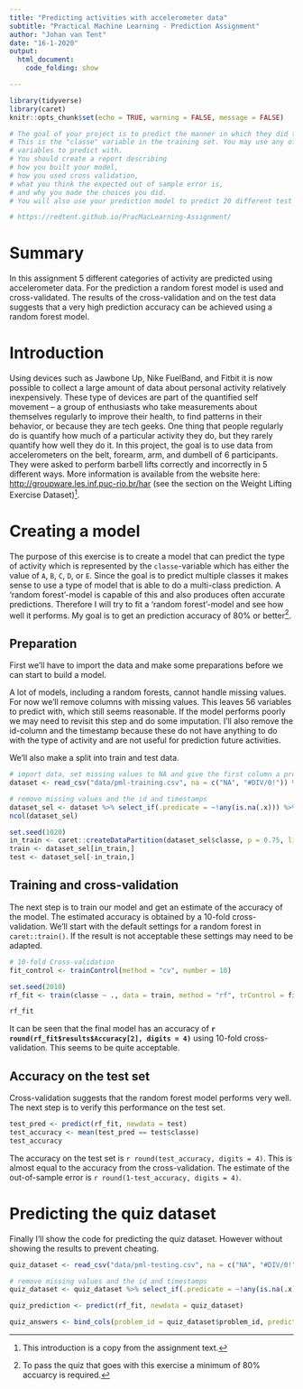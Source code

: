```yaml
---
title: "Predicting activities with accelerometer data"
subtitle: "Practical Machine Learning - Prediction Assignment"
author: "Johan van Tent"
date: "16-1-2020"
output: 
  html_document:
    code_folding: show

---
```


```r
library(tidyverse)
library(caret)
knitr::opts_chunk$set(echo = TRUE, warning = FALSE, message = FALSE)

# The goal of your project is to predict the manner in which they did the exercise. 
# This is the "classe" variable in the training set. You may use any of the other 
# variables to predict with. 
# You should create a report describing 
# how you built your model, 
# how you used cross validation, 
# what you think the expected out of sample error is, 
# and why you made the choices you did. 
# You will also use your prediction model to predict 20 different test cases.

# https://redtent.github.io/PracMacLearning-Assignment/
```

# Summary

In this assignment 5 different categories of activity are predicted using accelerometer data. For the prediction a random forest model is used and cross-validated. The results of the cross-validation and on the test data suggests that a very high prediction accuracy can be achieved using a random forest model.

# Introduction

Using devices such as Jawbone Up, Nike FuelBand, and Fitbit it is now possible to collect a large amount of data about personal activity relatively inexpensively. These type of devices are part of the quantified self movement – a group of enthusiasts who take measurements about themselves regularly to improve their health, to find patterns in their behavior, or because they are tech geeks. One thing that people regularly do is quantify how much of a particular activity they do, but they rarely quantify how well they do it. In this project, the goal is to use data from accelerometers on the belt, forearm, arm, and dumbell of 6 participants. They were asked to perform barbell lifts correctly and incorrectly in 5 different ways. More information is available from the website here: <http://groupware.les.inf.puc-rio.br/har> (see the section on the Weight Lifting Exercise Dataset)[^note]. 

[^note]: This introduction is a copy from the assignment text.

# Creating a model

The purpose of this exercise is to create a model that can predict the type of activity which is represented by the `classe`-variable which has either the value of `A`, `B`, `C`, `D`, or `E`. Since the goal is to predict multiple classes it makes sense to use a type of model that is able to do a multi-class prediction. A 'random forest'-model is capable of this and also produces often accurate predictions. Therefore I will try to fit a 'random forest'-model and see how well it performs. My goal is to get an prediction accuracy of 80% or better[^1].

[^1]: To pass the quiz that goes with this exercise a minimum of 80% accuarcy is required.

## Preparation

First we'll have to import the data and make some preparations before we can start to build a model. 

A lot of models, including a random forests, cannot handle missing values. For now we'll remove columns with missing values. This leaves 56 variables to predict with, which still seems reasonable. If the model performs poorly we may need to revisit this step and do some imputation. I'll also remove the id-column and the timestamp because these do not have anything to do with the type of activity and are not useful for prediction future activities.

We'll also make a split into train and test data.

```r
# import data, set missing values to NA and give the first column a proper name
dataset <- read_csv("data/pml-training.csv", na = c("NA", "#DIV/0!")) %>% rename(id = X1)

# remove missing values and the id and timestamps
dataset_sel <- dataset %>% select_if(.predicate = ~!any(is.na(.x))) %>% select(-contains("timestamp"), -id)
ncol(dataset_sel)

set.seed(1020)
in_train <- caret::createDataPartition(dataset_sel$classe, p = 0.75, list = FALSE)
train <- dataset_sel[in_train,]
test <- dataset_sel[-in_train,]

```

## Training and cross-validation

The next step is to train our model and get an estimate of the accuracy of the model. The estimated accuracy is obtained by a 10-fold cross-validation. We'll start with the default settings for a random forest in `caret::train()`. If the result is not acceptable these settings may need to be adapted.


```r

# 10-fold Cross-validation
fit_control <- trainControl(method = "cv", number = 10)

set.seed(2010)
rf_fit <- train(classe ~ ., data = train, method = "rf", trControl = fit_control)

rf_fit


```

It can be seen that the final model has an accuracy of **`r round(rf_fit$results$Accuracy[2], digits = 4)`** using 10-fold cross-validation. This seems to be quite acceptable.

## Accuracy on the test set

Cross-validation suggests that the random forest model performs very well. The next step is to verify this performance on the test set.

```r
test_pred <- predict(rf_fit, newdata = test)
test_accuracy <- mean(test_pred == test$classe)
test_accuracy

```

The accuracy on the test set is `r round(test_accuracy, digits = 4)`. This is almost equal to the accuracy from the cross-validation. The estimate of the out-of-sample error is `r round(1-test_accuracy, digits = 4)`.


# Predicting the quiz dataset

Finally I'll show the code for predicting the quiz dataset. However without showing the results to prevent cheating.

```r
quiz_dataset <- read_csv("data/pml-testing.csv", na = c("NA", "#DIV/0!")) %>% rename(id = X1)

# remove missing values and the id and timestamps
quiz_dataset <- quiz_dataset %>% select_if(.predicate = ~!any(is.na(.x))) %>% select(-contains("timestamp"), -id)

quiz_prediction <- predict(rf_fit, newdata = quiz_dataset)

quiz_answers <- bind_cols(problem_id = quiz_dataset$problem_id, prediction = quiz_prediction)

```

